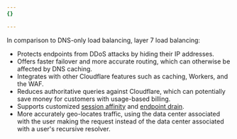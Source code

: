 ```yaml
---
{}

---
```


In comparison to DNS-only load balancing, layer 7 load balancing:

* Protects endpoints from DDoS attacks by hiding their IP addresses.
* Offers faster failover and more accurate routing, which can otherwise be affected by DNS caching.
* Integrates with other Cloudflare features such as caching, Workers, and the WAF.
* Reduces authoritative queries against Cloudflare, which can potentially save money for customers with usage-based billing.
* Supports customized [session affinity](/load-balancing/understand-basics/session-affinity/) and [endpoint drain](/load-balancing/understand-basics/session-affinity/#endpoint-drain).
* More accurately geo-locates traffic, using the data center associated with the user making the request instead of the data center associated with a user's recursive resolver.
